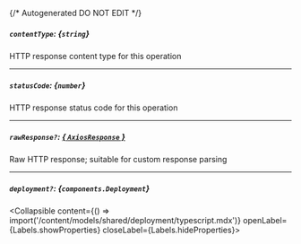 {/* Autogenerated DO NOT EDIT  */}

##### `contentType`: *{`string`}*
HTTP response content type for this operation

---
##### `statusCode`: *{`number`}*
HTTP response status code for this operation

---
##### `rawResponse?`: [*{ `AxiosResponse` }*](https://axios-http.com/docs/res_schema)
Raw HTTP response; suitable for custom response parsing

---
##### `deployment?`: *{`components.Deployment`}*
<Collapsible content={() => import('/content/models/shared/deployment/typescript.mdx')} openLabel={Labels.showProperties} closeLabel={Labels.hideProperties}>
</Collapsible>


